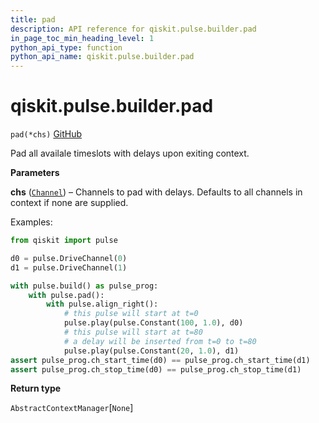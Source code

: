 ```yaml
---
title: pad
description: API reference for qiskit.pulse.builder.pad
in_page_toc_min_heading_level: 1
python_api_type: function
python_api_name: qiskit.pulse.builder.pad
---
```


<span id="qiskit-pulse-builder-pad" />

# qiskit.pulse.builder.pad

<span id="qiskit.pulse.builder.pad" />

`pad(*chs)` [GitHub](https://github.com/qiskit/qiskit/tree/stable/0.16/qiskit/pulse/builder.py "view source code")

Pad all availale timeslots with delays upon exiting context.

**Parameters**

**chs** ([`Channel`](qiskit.pulse.channels#channel "qiskit.pulse.channels.Channel")) – Channels to pad with delays. Defaults to all channels in context if none are supplied.

Examples:

```python
from qiskit import pulse

d0 = pulse.DriveChannel(0)
d1 = pulse.DriveChannel(1)

with pulse.build() as pulse_prog:
    with pulse.pad():
        with pulse.align_right():
            # this pulse will start at t=0
            pulse.play(pulse.Constant(100, 1.0), d0)
            # this pulse will start at t=80
            # a delay will be inserted from t=0 to t=80
            pulse.play(pulse.Constant(20, 1.0), d1)
assert pulse_prog.ch_start_time(d0) == pulse_prog.ch_start_time(d1)
assert pulse_prog.ch_stop_time(d0) == pulse_prog.ch_stop_time(d1)
```

**Return type**

`AbstractContextManager`\[`None`]

